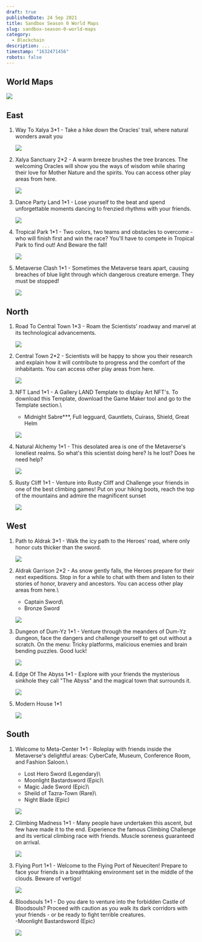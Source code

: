 ```yaml
---
draft: true
publishedDate: 24 Sep 2021
title: Sandbox Season 0 World Maps
slug: sandbox-season-0-world-maps
category:
  - Blockchain
description: ...
timestamp: "1632471456"
robots: false
---
```

## World Maps

![](https://res.cloudinary.com/beforeifly/image/upload/v1632471632/anaecha.com/posts/sandbox-ss0-world-maps-opt_y0ydlu.jpg)

## East

1. Way To Xalya 3*1 - Take a hike down the Oracles' trail, where natural wonders await you

   ![](https://res.cloudinary.com/beforeifly/image/upload/v1632472072/anaecha.com/posts/e1_ye6vs0.png)
2. Xalya Sanctuary 2*2 - A warm breeze brushes the tree brances. The welcoming Oracles will show you the ways of wisdom while sharing their love for Mother Nature and the spirits. You can access other play areas from here.

   ![](https://res.cloudinary.com/beforeifly/image/upload/v1632472292/anaecha.com/posts/e2_lrsssi.png)
3. Dance Party Land 1*1 - Lose yourself to the beat and spend unforgettable moments dancing to frenzied rhythms with your friends.

   ![](https://res.cloudinary.com/beforeifly/image/upload/v1632472501/anaecha.com/posts/e3_m779pn.png)
4. Tropical Park 1*1 - Two colors, two teams and obstacles to overcome - who will finish first and win the race? You'll have to compete in Tropical Park to find out! And Beware the fall!

   ![](https://res.cloudinary.com/beforeifly/image/upload/v1632472732/anaecha.com/posts/e4_mydxet.png)
5. Metaverse Clash 1*1 - Sometimes the Metaverse tears apart, causing breaches of blue light through which dangerous creature emerge. They must be stopped!

   ![](https://res.cloudinary.com/beforeifly/image/upload/v1632472837/anaecha.com/posts/e5_p7p1cz.png)

## North

1. Road To Central Town 1*3 - Roam the Scientists' roadway and marvel at its technological advancements.

   ![](https://res.cloudinary.com/beforeifly/image/upload/v1632472966/anaecha.com/posts/n1_ff0kkz.png)
2. Central Town 2*2 - Scientists will be happy to show you their research and explain how it will contribute to progress and the comfort of the inhabitants. You can access other play areas from here.

   ![](https://res.cloudinary.com/beforeifly/image/upload/v1632473068/anaecha.com/posts/n2_brmssv.png)
3. NFT Land 1*1 - A Gallery LAND Template to display Art NFT's. To download this Template, download the Game Maker tool and go to the Template section.\
   - Midnight Sabre\*\**, Full legguard, Gauntlets, Cuirass, Shield, Great Helm

   ![](https://res.cloudinary.com/beforeifly/image/upload/v1632473312/anaecha.com/posts/n3_vag24f.png)
4. Natural Alchemy 1*1 - This desolated area is one of the Metaverse's loneliest realms. So what's this scientist doing here? Is he lost? Does he need help?

   ![](https://res.cloudinary.com/beforeifly/image/upload/v1632473426/anaecha.com/posts/n4_jo0j5x.png)
5. Rusty Cliff 1*1 - Venture into Rusty Cliff and Challenge your friends in one of the best climbing games! Put on your hiking boots, reach the top of the mountains and admire the magnificent sunset

   ![](https://res.cloudinary.com/beforeifly/image/upload/v1632473501/anaecha.com/posts/n5_txkbuk.png)

## West 

1. Path to Aldrak 3*1 - Walk the icy path to the Heroes' road, where only honor cuts thicker than the sword.

   ![](https://res.cloudinary.com/beforeifly/image/upload/v1632473588/anaecha.com/posts/w1_aemac4.png)
2. Aldrak Garrison 2*2 - As snow gently falls, the Heroes prepare for their next expeditions. Stop in for a while to chat with them and listen to their stories of honor, bravery and ancestors. You can access other play areas from here.\
   - Captain Sword\
   - Bronze Sword

   ![](https://res.cloudinary.com/beforeifly/image/upload/v1632473746/anaecha.com/posts/w2_xbuynx.png)
3. Dungeon of Dum-Yz 1*1 - Venture through the meanders of Dum-Yz dungeon, face the dangers and challenge yourself to get out without a scratch. On the menu: Tricky platforms, malicious enemies and brain bending puzzles. Good luck!

   ![](https://res.cloudinary.com/beforeifly/image/upload/v1632473853/anaecha.com/posts/w3_gzz6er.png)
4. Edge Of The Abyss 1*1 - Explore with your friends the mysterious sinkhole they call "The Abyss" and the magical town that surrounds it.

   ![](https://res.cloudinary.com/beforeifly/image/upload/v1632473923/anaecha.com/posts/w4_n69ueo.png)
5. Modern House 1*1

   ![](https://res.cloudinary.com/beforeifly/image/upload/v1632474018/anaecha.com/posts/w5_tnft6j.png)

## South

1. Welcome to Meta-Center 1*1 - Roleplay with friends inside the Metaverse's delightful areas: CyberCafe, Museum, Conference Room, and Fashion Saloon.\
   - Lost Hero Sword (Legendary)\
   - Moonlight Bastardsword (Epic)\
   - Magic Jade Sword (Epic)\
   - Sheild of Tazra-Town (Rare)\
   - Night Blade (Epic)

   ![](https://res.cloudinary.com/beforeifly/image/upload/v1632474337/anaecha.com/posts/s1_ujypp3.png)
2. Climbing Madness 1*1 - Many people have undertaken this ascent, but few have made it to the end. Experience the famous Climbing Challenge and its vertical climbing race with friends. Muscle soreness guaranteed on arrival.

   ![](https://res.cloudinary.com/beforeifly/image/upload/v1632474447/anaecha.com/posts/s2_goh0uw.png)
3. Flying Port 1*1 - Welcome to the Flying Port of Neueciten! Prepare to face your friends in a breathtaking environment set in the middle of the clouds. Beware of vertigo!

   ![](https://res.cloudinary.com/beforeifly/image/upload/v1632474524/anaecha.com/posts/s3_qpifh2.png)
4. Bloodsouls 1*1 - Do you dare to venture into the forbidden Castle of Bloodsouls? Proceed with caution as you walk its dark corridors with your friends - or be ready to fight terrible creatures.\
   -Moonlight Bastardsword (Epic)

   ![](https://res.cloudinary.com/beforeifly/image/upload/v1632474642/anaecha.com/posts/s4_nq8rzz.png)